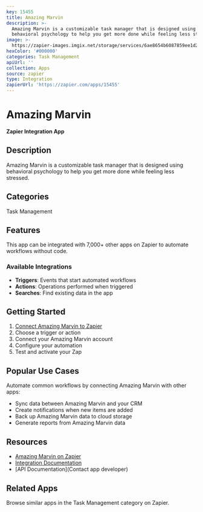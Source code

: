 ```yaml
---
key: 15455
title: Amazing Marvin
description: >-
  Amazing Marvin is a customizable task manager that is designed using
  behavioral psychology to help you get more done while feeling less stressed.
image: >-
  https://zapier-images.imgix.net/storage/services/6ae8654b6087859ee1d28ada55422df6.png?auto=format%2Ccompress&ixlib=python-3.0.0&q=50
hexColor: '#000000'
categories: Task Management
apiUrl: ''
collection: Apps
source: zapier
type: Integration
zapierUrl: 'https://zapier.com/apps/15455'
---
```

# Amazing Marvin

**Zapier Integration App**

## Description

Amazing Marvin is a customizable task manager that is designed using behavioral psychology to help you get more done while feeling less stressed.

## Categories

Task Management

## Features

This app can be integrated with 7,000+ other apps on Zapier to automate workflows without code.

### Available Integrations

- **Triggers**: Events that start automated workflows
- **Actions**: Operations performed when triggered
- **Searches**: Find existing data in the app

## Getting Started

1. [Connect Amazing Marvin to Zapier](https://zapier.com/apps/15455)
2. Choose a trigger or action
3. Connect your Amazing Marvin account
4. Configure your automation
5. Test and activate your Zap

## Popular Use Cases

Automate common workflows by connecting Amazing Marvin with other apps:

- Sync data between Amazing Marvin and your CRM
- Create notifications when new items are added
- Back up Amazing Marvin data to cloud storage
- Generate reports from Amazing Marvin data

## Resources

- [Amazing Marvin on Zapier](https://zapier.com/apps/15455)
- [Integration Documentation](https://zapier.com/apps/15455/integrations)
- [API Documentation](Contact app developer)

## Related Apps

Browse similar apps in the Task Management category on Zapier.
